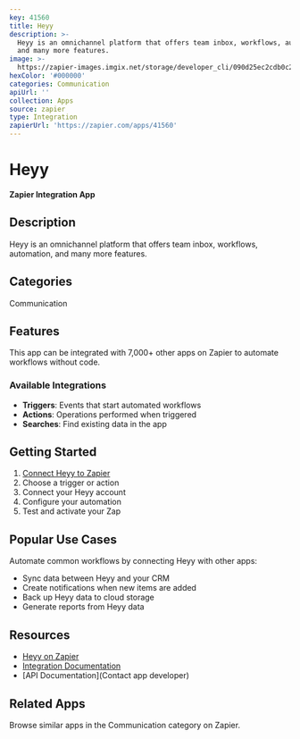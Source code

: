```yaml
---
key: 41560
title: Heyy
description: >-
  Heyy is an omnichannel platform that offers team inbox, workflows, automation,
  and many more features.
image: >-
  https://zapier-images.imgix.net/storage/developer_cli/090d25ec2cdb0c27cca168a2e3ed4e8b.png?auto=format%2Ccompress&ixlib=python-3.0.0&q=50
hexColor: '#000000'
categories: Communication
apiUrl: ''
collection: Apps
source: zapier
type: Integration
zapierUrl: 'https://zapier.com/apps/41560'
---
```

# Heyy

**Zapier Integration App**

## Description

Heyy is an omnichannel platform that offers team inbox, workflows, automation, and many more features.

## Categories

Communication

## Features

This app can be integrated with 7,000+ other apps on Zapier to automate workflows without code.

### Available Integrations

- **Triggers**: Events that start automated workflows
- **Actions**: Operations performed when triggered
- **Searches**: Find existing data in the app

## Getting Started

1. [Connect Heyy to Zapier](https://zapier.com/apps/41560)
2. Choose a trigger or action
3. Connect your Heyy account
4. Configure your automation
5. Test and activate your Zap

## Popular Use Cases

Automate common workflows by connecting Heyy with other apps:

- Sync data between Heyy and your CRM
- Create notifications when new items are added
- Back up Heyy data to cloud storage
- Generate reports from Heyy data

## Resources

- [Heyy on Zapier](https://zapier.com/apps/41560)
- [Integration Documentation](https://zapier.com/apps/41560/integrations)
- [API Documentation](Contact app developer)

## Related Apps

Browse similar apps in the Communication category on Zapier.
